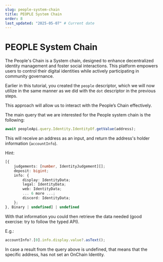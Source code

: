```yaml
---
slug: people-system-chain
title: PEOPLE System Chain
order: 8
last_updated: "2025-05-07" # Current date
---
```


# PEOPLE System Chain

The People's Chain is a System chain, designed to enhance decentralized identity management and foster social interactions. This platform empowers users to control their digital identities while actively participating in community governance.

Earlier in this tutorial, you created the `people` descriptor, which we will now utilize in the same manner as we did with the `dot` descriptor in the previous steps.

This approach will allow us to interact with the People’s Chain effectively.

The main query that we are interested for the People system chain is the following:

```ts
await peopleApi.query.Identity.IdentityOf.getValue(address);
```

This will receive an address as an input, and return the address's holder information (`accountInfo`).

Hint:

```ts
[{
    judgements: [number, IdentityJudgement][];
    deposit: bigint;
    info: {
        display: IdentityData;
        legal: IdentityData;
        web: IdentityData;
        ... 6 more ...;
        discord: IdentityData;
    };
}, Binary | undefined] | undefined
```

With that information you could then retrieve the data needed (good exercise: try to follow the typed API).

E.g.:

```ts
accountInfo?.[0].info.display.value?.asText();
```

In case a result from the query above is undefined, that means that the specific address, has not set an OnChain Identity.

